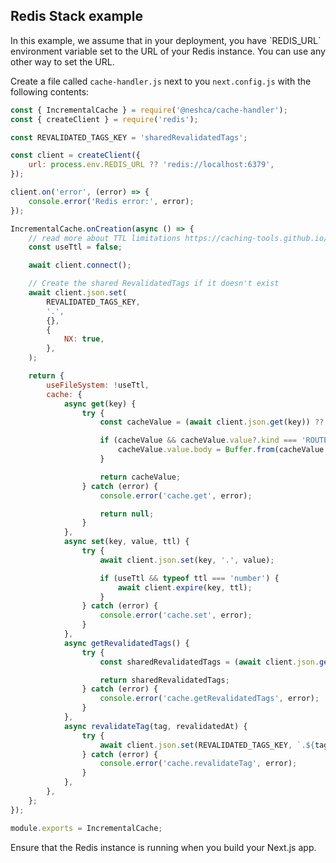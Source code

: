 
## Redis Stack example

<Callout type="info">
    In this example, we assume that in your deployment, you have `REDIS_URL` environment variable set to the URL of your
    Redis instance. You can use any other way to set the URL.
</Callout>

Create a file called `cache-handler.js` next to you `next.config.js` with the following contents:

```js filename="cache-handler.js" copy
const { IncrementalCache } = require('@neshca/cache-handler');
const { createClient } = require('redis');

const REVALIDATED_TAGS_KEY = 'sharedRevalidatedTags';

const client = createClient({
    url: process.env.REDIS_URL ?? 'redis://localhost:6379',
});

client.on('error', (error) => {
    console.error('Redis error:', error);
});

IncrementalCache.onCreation(async () => {
    // read more about TTL limitations https://caching-tools.github.io/next-shared-cache/configuration/ttl
    const useTtl = false;

    await client.connect();

    // Create the shared RevalidatedTags if it doesn't exist
    await client.json.set(
        REVALIDATED_TAGS_KEY,
        '.',
        {},
        {
            NX: true,
        },
    );

    return {
        useFileSystem: !useTtl,
        cache: {
            async get(key) {
                try {
                    const cacheValue = (await client.json.get(key)) ?? null;

                    if (cacheValue && cacheValue.value?.kind === 'ROUTE' && cacheValue.value.body.type === 'Buffer') {
                        cacheValue.value.body = Buffer.from(cacheValue.value.body);
                    }

                    return cacheValue;
                } catch (error) {
                    console.error('cache.get', error);

                    return null;
                }
            },
            async set(key, value, ttl) {
                try {
                    await client.json.set(key, '.', value);

                    if (useTtl && typeof ttl === 'number') {
                        await client.expire(key, ttl);
                    }
                } catch (error) {
                    console.error('cache.set', error);
                }
            },
            async getRevalidatedTags() {
                try {
                    const sharedRevalidatedTags = (await client.json.get(REVALIDATED_TAGS_KEY)) ?? undefined;

                    return sharedRevalidatedTags;
                } catch (error) {
                    console.error('cache.getRevalidatedTags', error);
                }
            },
            async revalidateTag(tag, revalidatedAt) {
                try {
                    await client.json.set(REVALIDATED_TAGS_KEY, `.${tag}`, revalidatedAt);
                } catch (error) {
                    console.error('cache.revalidateTag', error);
                }
            },
        },
    };
});

module.exports = IncrementalCache;
```

<Callout type="info">Ensure that the Redis instance is running when you build your Next.js app.</Callout>
